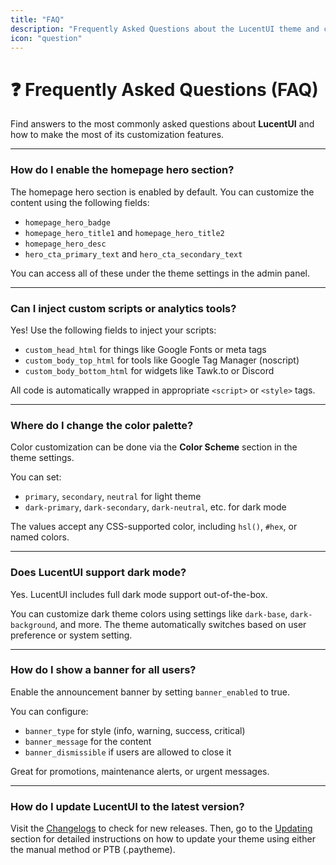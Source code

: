 ```yaml
---
title: "FAQ"
description: "Frequently Asked Questions about the LucentUI theme and customization."
icon: "question"
---
```


# ❓ Frequently Asked Questions (FAQ)

Find answers to the most commonly asked questions about **LucentUI** and how to make the most of its customization features.

---

### How do I enable the homepage hero section?
The homepage hero section is enabled by default. You can customize the content using the following fields:

- `homepage_hero_badge`
- `homepage_hero_title1` and `homepage_hero_title2`
- `homepage_hero_desc`
- `hero_cta_primary_text` and `hero_cta_secondary_text`

You can access all of these under the theme settings in the admin panel.

---

### Can I inject custom scripts or analytics tools?
Yes! Use the following fields to inject your scripts:

- `custom_head_html` for things like Google Fonts or meta tags
- `custom_body_top_html` for tools like Google Tag Manager (noscript)
- `custom_body_bottom_html` for widgets like Tawk.to or Discord

All code is automatically wrapped in appropriate `<script>` or `<style>` tags.

---

### Where do I change the color palette?
Color customization can be done via the **Color Scheme** section in the theme settings.

You can set:
- `primary`, `secondary`, `neutral` for light theme
- `dark-primary`, `dark-secondary`, `dark-neutral`, etc. for dark mode

The values accept any CSS-supported color, including `hsl()`, `#hex`, or named colors.

---

### Does LucentUI support dark mode?
Yes. LucentUI includes full dark mode support out-of-the-box.

You can customize dark theme colors using settings like `dark-base`, `dark-background`, and more. The theme automatically switches based on user preference or system setting.

---

### How do I show a banner for all users?
Enable the announcement banner by setting `banner_enabled` to true.

You can configure:
- `banner_type` for style (info, warning, success, critical)
- `banner_message` for the content
- `banner_dismissible` if users are allowed to close it

Great for promotions, maintenance alerts, or urgent messages.

---

### How do I update LucentUI to the latest version?
Visit the [Changelogs](/changelogs) to check for new releases.
Then, go to the [Updating](/updating) section for detailed instructions on how to update your theme using either the manual method or PTB (.paytheme).